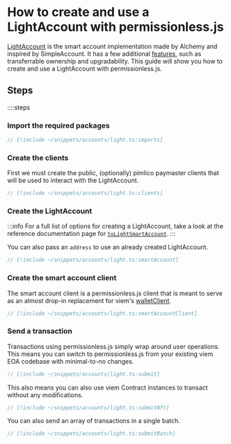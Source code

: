 # How to create and use a LightAccount with permissionless.js

[LightAccount](https://github.com/alchemyplatform/light-account) is the smart account implementation made by Alchemy and inspired by SimpleAccount.
It has a few additional [features](https://github.com/alchemyplatform/light-account?tab=readme-ov-file#features), such as transferrable ownership and upgradability.
This guide will show you how to create and use a LightAccount with permissionless.js.

## Steps

::::steps

### Import the required packages

```ts
// [!include ~/snippets/accounts/light.ts:imports]
```

### Create the clients

First we must create the public, (optionally) pimlico paymaster clients that will be used to interact with the LightAccount.

```ts
// [!include ~/snippets/accounts/light.ts:clients]
```


### Create the LightAccount

:::info
For a full list of options for creating a LightAccount, take a look at the reference documentation page for [`toLightSmartAccount`](/references/permissionless/reference/accounts/toLightSmartAccount).
:::

You can also pass an `address` to use an already created LightAccount.

```ts
// [!include ~/snippets/accounts/light.ts:smartAccount]
```


### Create the smart account client

The smart account client is a permissionless.js client that is meant to serve as an almost drop-in replacement for viem's [walletClient](https://viem.sh/docs/clients/wallet).

```ts
// [!include ~/snippets/accounts/light.ts:smartAccountClient]
```


### Send a transaction

Transactions using permissionless.js simply wrap around user operations. This means you can switch to permissionless.js from your existing viem EOA codebase with minimal-to-no changes.

```ts
// [!include ~/snippets/accounts/light.ts:submit]
```

This also means you can also use viem Contract instances to transact without any modifications.

```ts
// [!include ~/snippets/accounts/light.ts:submitNft]
```

You can also send an array of transactions in a single batch.

```ts
// [!include ~/snippets/accounts/light.ts:submitBatch]
```
